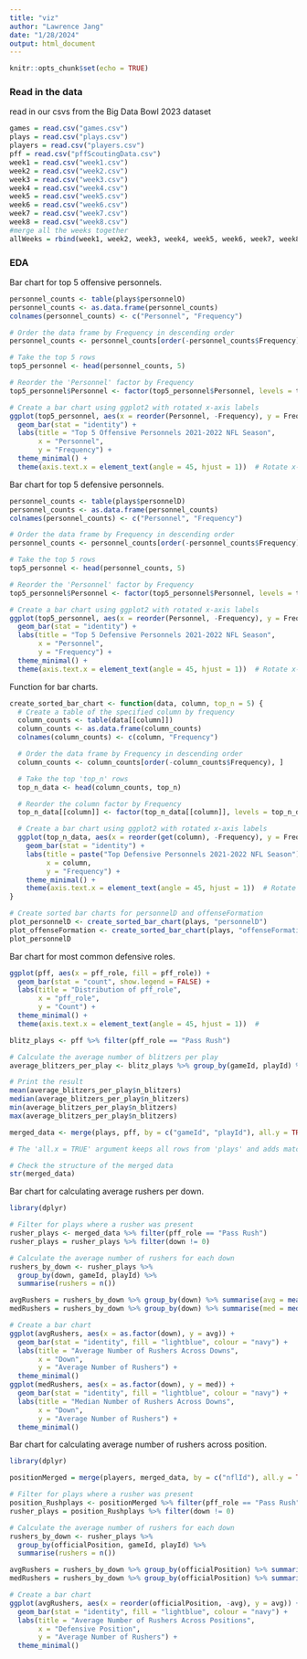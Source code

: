 ```yaml
---
title: "viz"
author: "Lawrence Jang"
date: "1/28/2024"
output: html_document
---
```


```r
knitr::opts_chunk$set(echo = TRUE)
```

### Read in the data

read in our csvs from the Big Data Bowl 2023 dataset

```r
games = read.csv("games.csv")
plays = read.csv("plays.csv")
players = read.csv("players.csv")
pff = read.csv("pffScoutingData.csv")
week1 = read.csv("week1.csv")
week2 = read.csv("week2.csv")
week3 = read.csv("week3.csv")
week4 = read.csv("week4.csv")
week5 = read.csv("week5.csv")
week6 = read.csv("week6.csv")
week7 = read.csv("week7.csv")
week8 = read.csv("week8.csv")
#merge all the weeks together
allWeeks = rbind(week1, week2, week3, week4, week5, week6, week7, week8)
```

### EDA

Bar chart for top 5 offensive personnels.

```r
personnel_counts <- table(plays$personnelO)
personnel_counts <- as.data.frame(personnel_counts)
colnames(personnel_counts) <- c("Personnel", "Frequency")

# Order the data frame by Frequency in descending order
personnel_counts <- personnel_counts[order(-personnel_counts$Frequency), ]

# Take the top 5 rows
top5_personnel <- head(personnel_counts, 5)

# Reorder the 'Personnel' factor by Frequency
top5_personnel$Personnel <- factor(top5_personnel$Personnel, levels = top5_personnel$Personnel[order(-top5_personnel$Frequency)])

# Create a bar chart using ggplot2 with rotated x-axis labels
ggplot(top5_personnel, aes(x = reorder(Personnel, -Frequency), y = Frequency, fill = Personnel)) +
  geom_bar(stat = "identity") +
  labs(title = "Top 5 Offensive Personnels 2021-2022 NFL Season",
       x = "Personnel",
       y = "Frequency") +
  theme_minimal() +
  theme(axis.text.x = element_text(angle = 45, hjust = 1))  # Rotate x-axis labels
```


Bar chart for top 5 defensive personnels.

```r
personnel_counts <- table(plays$personnelD)
personnel_counts <- as.data.frame(personnel_counts)
colnames(personnel_counts) <- c("Personnel", "Frequency")

# Order the data frame by Frequency in descending order
personnel_counts <- personnel_counts[order(-personnel_counts$Frequency), ]

# Take the top 5 rows
top5_personnel <- head(personnel_counts, 5)

# Reorder the 'Personnel' factor by Frequency
top5_personnel$Personnel <- factor(top5_personnel$Personnel, levels = top5_personnel$Personnel[order(-top5_personnel$Frequency)])

# Create a bar chart using ggplot2 with rotated x-axis labels
ggplot(top5_personnel, aes(x = reorder(Personnel, -Frequency), y = Frequency, fill = Personnel)) +
  geom_bar(stat = "identity") +
  labs(title = "Top 5 Defensive Personnels 2021-2022 NFL Season",
       x = "Personnel",
       y = "Frequency") +
  theme_minimal() +
  theme(axis.text.x = element_text(angle = 45, hjust = 1))  # Rotate x-axis labels
```


Function for bar charts.

```r
create_sorted_bar_chart <- function(data, column, top_n = 5) {
  # Create a table of the specified column by frequency
  column_counts <- table(data[[column]])
  column_counts <- as.data.frame(column_counts)
  colnames(column_counts) <- c(column, "Frequency")

  # Order the data frame by Frequency in descending order
  column_counts <- column_counts[order(-column_counts$Frequency), ]

  # Take the top 'top_n' rows
  top_n_data <- head(column_counts, top_n)

  # Reorder the column factor by Frequency
  top_n_data[[column]] <- factor(top_n_data[[column]], levels = top_n_data[[column]][order(-top_n_data$Frequency)])

  # Create a bar chart using ggplot2 with rotated x-axis labels
  ggplot(top_n_data, aes(x = reorder(get(column), -Frequency), y = Frequency, fill = get(column))) +
    geom_bar(stat = "identity") +
    labs(title = paste("Top Defensive Personnels 2021-2022 NFL Season"),
         x = column,
         y = "Frequency") +
    theme_minimal() +
    theme(axis.text.x = element_text(angle = 45, hjust = 1))  # Rotate x-axis labels
}

# Create sorted bar charts for personnelD and offenseFormation
plot_personnelD <- create_sorted_bar_chart(plays, "personnelD")
plot_offenseFormation <- create_sorted_bar_chart(plays, "offenseFormation")
plot_personnelD 
```


Bar chart for most common defensive roles.

```r
ggplot(pff, aes(x = pff_role, fill = pff_role)) +
  geom_bar(stat = "count", show.legend = FALSE) +
  labs(title = "Distribution of pff_role",
       x = "pff_role",
       y = "Count") +
  theme_minimal() +
  theme(axis.text.x = element_text(angle = 45, hjust = 1))  #
```
```r
blitz_plays <- pff %>% filter(pff_role == "Pass Rush")

# Calculate the average number of blitzers per play
average_blitzers_per_play <- blitz_plays %>% group_by(gameId, playId) %>% summarise(n_blitzers = n())

# Print the result
mean(average_blitzers_per_play$n_blitzers)
median(average_blitzers_per_play$n_blitzers)
min(average_blitzers_per_play$n_blitzers)
max(average_blitzers_per_play$n_blitzers)
```
```r
merged_data <- merge(plays, pff, by = c("gameId", "playId"), all.y = TRUE)

# The 'all.x = TRUE' argument keeps all rows from 'plays' and adds matching columns from 'pff'

# Check the structure of the merged data
str(merged_data)
```

Bar chart for calculating average rushers per down.
 
```r
library(dplyr)

# Filter for plays where a rusher was present
rusher_plays <- merged_data %>% filter(pff_role == "Pass Rush")
rusher_plays = rusher_plays %>% filter(down != 0)

# Calculate the average number of rushers for each down
rushers_by_down <- rusher_plays %>%
  group_by(down, gameId, playId) %>%
  summarise(rushers = n())

avgRushers = rushers_by_down %>% group_by(down) %>% summarise(avg = mean(rushers))
medRushers = rushers_by_down %>% group_by(down) %>% summarise(med = median(rushers))

# Create a bar chart
ggplot(avgRushers, aes(x = as.factor(down), y = avg)) +
  geom_bar(stat = "identity", fill = "lightblue", colour = "navy") +
  labs(title = "Average Number of Rushers Across Downs",
       x = "Down",
       y = "Average Number of Rushers") +
  theme_minimal()
ggplot(medRushers, aes(x = as.factor(down), y = med)) +
  geom_bar(stat = "identity", fill = "lightblue", colour = "navy") +
  labs(title = "Median Number of Rushers Across Downs",
       x = "Down",
       y = "Average Number of Rushers") +
  theme_minimal()
```

Bar chart for calculating average number of rushers across position.

```r
library(dplyr)

positionMerged = merge(players, merged_data, by = c("nflId"), all.y = TRUE)

# Filter for plays where a rusher was present
position_Rushplays <- positionMerged %>% filter(pff_role == "Pass Rush") %>% filter(!(officialPosition %in% c("G", "RB")))
rusher_plays = position_Rushplays %>% filter(down != 0)

# Calculate the average number of rushers for each down
rushers_by_down <- rusher_plays %>%
  group_by(officialPosition, gameId, playId) %>%
  summarise(rushers = n())

avgRushers = rushers_by_down %>% group_by(officialPosition) %>% summarise(avg = mean(rushers))
medRushers = rushers_by_down %>% group_by(officialPosition) %>% summarise(med = median(rushers))

# Create a bar chart
ggplot(avgRushers, aes(x = reorder(officialPosition, -avg), y = avg)) +
  geom_bar(stat = "identity", fill = "lightblue", colour = "navy") +
  labs(title = "Average Number of Rushers Across Positions",
       x = "Defensive Position",
       y = "Average Number of Rushers") +
  theme_minimal()

```


